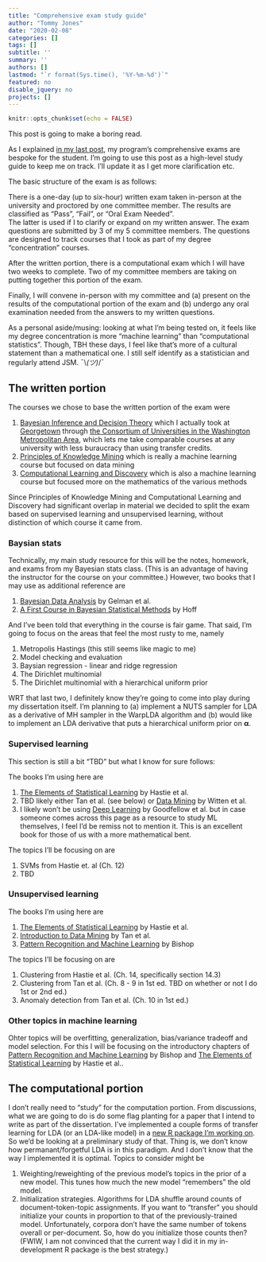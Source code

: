```yaml
---
title: "Comprehensive exam study guide"
author: "Tommy Jones"
date: "2020-02-08"
categories: []
tags: []
subtitle: ''
summary: ''
authors: []
lastmod: "`r format(Sys.time(), '%Y-%m-%d')`"
featured: no
disable_jquery: no
projects: []
---
```


```r
knitr::opts_chunk$set(echo = FALSE)
```

This post is going to make a boring read. 

As I explained [in my last post](https://www.jonesingfordata.com/post/2020-02-08-blogging-through-my-phd/), my program's comprehensive exams are bespoke for the student. 
I'm going to use this post as a high-level study guide to keep me on track. 
I'll update it as I get more clarification etc.

The basic structure of the exam is as follows: 

There is a one-day (up to six-hour) written exam taken in-person at the university and proctored by one committee member. 
The results are classified as "Pass", "Fail", or "Oral Exam Needed".  
The latter is used if I to clarify or expand on my written answer.
The exam questions are submitted by 3 of my 5 committee members. 
The questions are designed to track courses that I took as part of my degree "concentration" courses.

After the written portion, there is a computational exam which I will have two weeks to complete. 
Two of my committee members are taking on putting together this portion of the exam.

Finally, I will convene in-person with my committee and (a) present on the results of the computational portion of the exam and (b) undergo any oral examination needed from the answers to my written questions.

As a personal aside/musing: looking at what I'm being tested on, it feels like my degree concentration is more "machine learning" than "computational statistics". Though, TBH these days, I feel like that's more of a cultural statement than a mathematical one. I still self identify as a statistician and regularly attend JSM.  ¯\\_(ツ)_/¯ 

## The written portion

The courses we chose to base the written portion of the exam were

1. [Bayesian Inference and Decision Theory](http://seor.vse.gmu.edu/~klaskey/SYST664/SYST664.html) which I actually took at [Georgetown](https://myaccess.georgetown.edu/pls/bninbp/bwckctlg.p_disp_course_detail?cat_term_in=201810&subj_code_in=MATH&crse_numb_in=640) through [the Consortium of Universities in the Washington Metropolitan Area](https://www.consortium.org/), which lets me take comparable courses at any university with less buraucracy than using transfer credits.
2. [Principles of Knowledge Mining](https://patriotweb.gmu.edu:9977/pls/prod/bwckctlg.p_disp_course_detail?cat_term_in=201670&subj_code_in=CSI&crse_numb_in=777) which is really a machine learning course but focused on data mining
3. [Computational Learning and Discovery](http://math.gmu.edu/syllabi/F17/689-001-Griva.pdf) which is also a machine learning course but focused more on the mathematics of the various methods

Since Principles of Knowledge Mining and Computational Learning and Discovery had significant overlap in material we decided to split the exam based on supervised learning and unsupervised learning, without distinction of which course it came from.

### Baysian stats

Technically, my main study resource for this will be the notes, homework, and exams from my Bayesian stats class. (This is an advantage of having the instructor for the course on your committee.) However, two books that I may use as additional reference are

1. [Bayesian Data Analysis](http://www.stat.columbia.edu/~gelman/book/) by Gelman et al.
2. [A First Course in Bayesian Statistical Methods](https://link.springer.com/book/10.1007/978-0-387-92407-6) by Hoff

And I've been told that everything in the course is fair game. That said, I'm going to focus on the areas that feel the most rusty to me, namely

1. Metropolis Hastings (this still seems like magic to me)
2. Model checking and evaluation
3. Baysian regression - linear and ridge regression
4. The Dirichlet multinomial
5. The Dirichlet multinomial with a hierarchical uniform prior

WRT that last two, I definitely know they're going to come into play during my dissertation itself.
I'm planning to (a) implement a NUTS sampler for LDA as a derivative of MH sampler in the WarpLDA algorithm and (b) would like to implement an LDA derivative that puts a hierarchical uniform prior on $\boldsymbol\alpha$.

### Supervised learning

This section is still a bit "TBD" but what I know for sure follows:

The books I'm using here are

1. [The Elements of Statistical Learning](https://web.stanford.edu/~hastie/Papers/ESLII.pdf) by Hastie et al.
2. TBD likely either Tan et al. (see below) or [Data Mining](https://www.cs.waikato.ac.nz/ml/weka/book.html) by Witten et al.
3. I likely won't be using [Deep Learning](https://www.deeplearningbook.org/) by Goodfellow et al. but in case someone comes across this page as a resource to study ML themselves, I feel I'd be remiss not to mention it. This is an excellent book for those of us with a more mathematical bent.

The topics I'll be focusing on are

1. SVMs from Hastie et. al (Ch. 12)
2. TBD

### Unsupervised learning

The books I'm using here are

1. [The Elements of Statistical Learning](https://web.stanford.edu/~hastie/Papers/ESLII.pdf) by Hastie et al.
2. [Introduction to Data Mining](https://www-users.cs.umn.edu/~kumar001/dmbook/index.php) by Tan et al.
3. [Pattern Recognition and Machine Learning](http://users.isr.ist.utl.pt/~wurmd/Livros/school/Bishop%20-%20Pattern%20Recognition%20And%20Machine%20Learning%20-%20Springer%20%202006.pdf) by Bishop

The topics I'll be focusing on are 

1. Clustering from Hastie et al. (Ch. 14, specifically section 14.3)
2. Clustering from Tan et al. (Ch. 8 - 9 in 1st ed. TBD on whether or not I do 1st or 2nd ed.)
3. Anomaly detection from Tan et al. (Ch. 10 in 1st ed.)

### Other topics in machine learning

Ohter topics will be overfitting, generalization, bias/variance tradeoff and model selection.
For this I will be focusing on the introductory chapters of [Pattern Recognition and Machine Learning](http://users.isr.ist.utl.pt/~wurmd/Livros/school/Bishop%20-%20Pattern%20Recognition%20And%20Machine%20Learning%20-%20Springer%20%202006.pdf) by Bishop and [The Elements of Statistical Learning](https://web.stanford.edu/~hastie/Papers/ESLII.pdf) by Hastie et al..


## The computational portion

I don't really need to "study" for the computation portion. 
From discussions, what we are going to do is do some flag planting for a paper that I intend to write as part of the dissertation.
I've implemented a couple forms of transfer learning for LDA (or an LDA-like model) in a [new R package I'm working on](https://github.com/tommyjones/tidylda).
So we'd be looking at a preliminary study of that. 
Thing is, we don't know how permanant/forgetful LDA is in this paradigm.
And I don't know that the way I implemented it is optimal.
Topics to consider might be

1. Weighting/reweighting of the previous model's topics in the prior of a new model. 
   This tunes how much the new model "remembers" the old model.
2. Initialization strategies. 
   Algorithms for LDA shuffle around counts of document-token-topic assignments. If you want to "transfer" you should initialize your counts in proportion to that of the previously-trained model. Unfortunately, corpora don't have the same number of tokens overall or per-document. So, how do you initialize those counts then? (FWIW, I am not convinced that the current way I did it in my in-development R package is the best strategy.)


